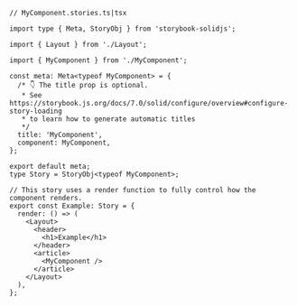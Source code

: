 ```tsx
// MyComponent.stories.ts|tsx

import type { Meta, StoryObj } from 'storybook-solidjs';

import { Layout } from './Layout';

import { MyComponent } from './MyComponent';

const meta: Meta<typeof MyComponent> = {
  /* 👇 The title prop is optional.
   * See https://storybook.js.org/docs/7.0/solid/configure/overview#configure-story-loading
   * to learn how to generate automatic titles
   */
  title: 'MyComponent',
  component: MyComponent,
};

export default meta;
type Story = StoryObj<typeof MyComponent>;

// This story uses a render function to fully control how the component renders.
export const Example: Story = {
  render: () => (
    <Layout>
      <header>
        <h1>Example</h1>
      </header>
      <article>
        <MyComponent />
      </article>
    </Layout>
  ),
};
```
